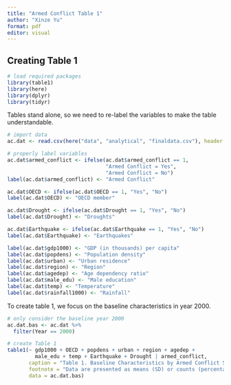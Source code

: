 ```yaml
---
title: "Armed Conflict Table 1"
author: "Xinze Yu"
format: pdf
editor: visual
---
```


## Creating Table 1

```r
# load required packages
library(table1)
library(here)
library(dplyr)
library(tidyr)
```

Tables stand alone, so we need to re-label the variables to make the table understandable.

```r
# import data
ac.dat <- read.csv(here("data", "analytical", "finaldata.csv"), header = TRUE)

# properly label variables
ac.dat$armed_conflict <- ifelse(ac.dat$armed_conflict == 1, 
                                "Armed Conflict = Yes", 
                                "Armed Conflict = No")
label(ac.dat$armed_conflict) <- "Armed Conflict"

ac.dat$OECD <- ifelse(ac.dat$OECD == 1, "Yes", "No")
label(ac.dat$OECD) <- "OECD member"

ac.dat$Drought <- ifelse(ac.dat$Drought == 1, "Yes", "No")
label(ac.dat$Drought) <- "Droughts"

ac.dat$Earthquake <- ifelse(ac.dat$Earthquake == 1, "Yes", "No")
label(ac.dat$Earthquake) <- "Earthquakes"

label(ac.dat$gdp1000) <- "GDP (in thousands) per capita"
label(ac.dat$popdens) <- "Population density"
label(ac.dat$urban) <- "Urban residence"
label(ac.dat$region) <- "Region"
label(ac.dat$agedep) <- "Age dependency ratio"
label(ac.dat$male_edu) <- "Male education"
label(ac.dat$temp) <- "Temperature"
label(ac.dat$rainfall1000) <- "Rainfall"
```

To create table 1, we focus on the baseline characteristics in year 2000.

```r
# only consider the baseline year 2000
ac.dat.bas <- ac.dat %>%
  filter(Year == 2000)

# create Table 1
table1(~ gdp1000 + OECD + popdens + urban + region + agedep + 
         male_edu + temp + Earthquake + Drought | armed_conflict, 
       caption = "Table 1. Baseline Characteristics by Armed Conflict Status in the Year 2000", 
       footnote = "Data are presented as means (SD) or counts (percentages) as appropriate.", 
       data = ac.dat.bas)
```
